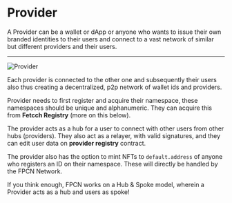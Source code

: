 
# Provider

A Provider can be a wallet or dApp or anyone who wants to issue their own branded identities to their users and connect to a vast network of similar but different providers and their users.

---

![Provider](../../../public/provider.png)

Each provider is connected to the other one and subsequently their users also thus creating a decentralized, p2p network of wallet ids and providers.

Provider needs to first register and acquire their namespace, these namespaces should be unique and alphanumeric. They can acquire this from **Fetcch Registry** (more on this below).

The provider acts as a hub for a user to connect with other users from other hubs (providers). They also act as a relayer, with valid signatures, and they can edit user data on **provider registry** contract.

The provider also has the option to mint NFTs to `default.address` of anyone who registers an ID on their namespace. These will directly be handled by the FPCN Network.

<Callout emoji="💡">
  If you think enough, FPCN works on a Hub & Spoke model, wherein a Provider
  acts as a hub and users as spoke!
</Callout>
